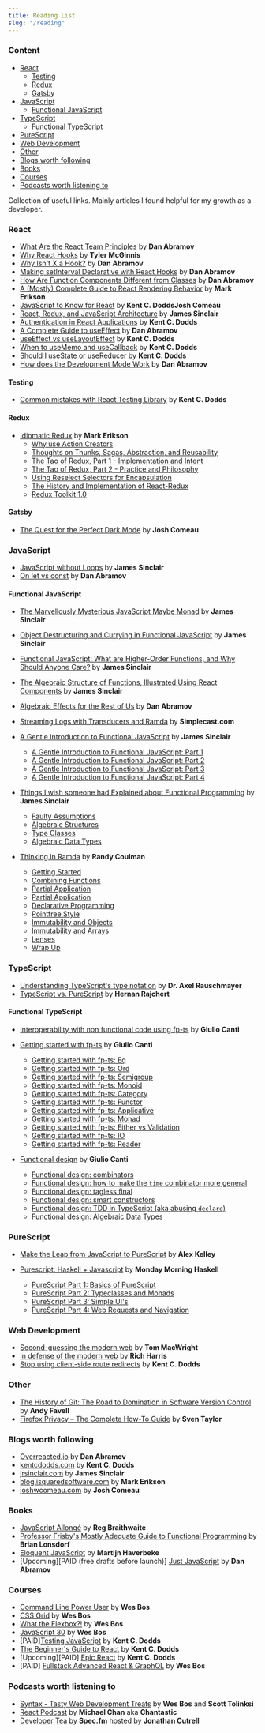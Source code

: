 ```yaml
---
title: Reading List
slug: "/reading"
---
```


### Content

- [React](#react)
  - [Testing](#react-testing)
  - [Redux](#react-redux)
  - [Gatsby](#react-gatsby)
- [JavaScript](#javascript)
  - [Functional JavaScript](#functional-javascript)
- [TypeScript](#typescript)
  - [Functional TypeScript](#functional-typescript)
- [PureScript](#purescript)
- [Web Development](#web-dev)
- [Other](#other)
- [Blogs worth following](#blogs)
- [Books](#books)
- [Courses](#courses)
- [Podcasts worth listening to](#podcasts)

Collection of useful links. Mainly articles I found helpful for my growth as a developer.

### <a name="react"></a>React

- [What Are the React Team Principles](https://overreacted.io/what-are-the-react-team-principles/) by **Dan Abramov**
- [Why React Hooks](https://tylermcginnis.com/why-react-hooks/) by **Tyler McGinnis**
- [Why Isn't X a Hook?](https://overreacted.io/why-isnt-x-a-hook/) by **Dan Abramov**
- [Making setInterval Declarative with React Hooks](https://overreacted.io/making-setinterval-declarative-with-react-hooks/) by **Dan Abramov**
- [How Are Function Components Different from Classes](https://overreacted.io/how-are-function-components-different-from-classes/) by **Dan Abramov**
- [A (Mostly) Complete Guide to React Rendering Behavior](https://blog.isquaredsoftware.com/2020/05/blogged-answers-a-mostly-complete-guide-to-react-rendering-behavior/) by **Mark Erikson**
- [JavaScript to Know for React](https://kentcdodds.com/blog/javascript-to-know-for-react) by **Kent C. DoddsJosh Comeau**
- [React, Redux, and JavaScript Architecture](https://jrsinclair.com/articles/2018/react-redux-javascript-architecture/) by **James Sinclair**
- [Authentication in React Applications](https://kentcdodds.com/blog/authentication-in-react-applications) by **Kent C. Dodds**
- [A Complete Guide to useEffect](https://overreacted.io/a-complete-guide-to-useeffect/) by **Dan Abramov**
- [useEffect vs useLayoutEffect](https://kentcdodds.com/blog/useeffect-vs-uselayouteffect) by **Kent C. Dodds**
- [When to useMemo and useCallback](https://kentcdodds.com/blog/usememo-and-usecallback) by **Kent C. Dodds**
- [Should I useState or useReducer](https://kentcdodds.com/blog/javascript-to-know-for-react) by **Kent C. Dodds**
- [How does the Development Mode Work](https://overreacted.io/how-does-the-development-mode-work/) by **Dan Abramov**

#### <a name="react-testing"></a>Testing

- [Common mistakes with React Testing Library](https://kentcdodds.com/blog/common-mistakes-with-react-testing-library) by **Kent C. Dodds**

#### <a name="react-redux"></a>Redux

- [Idiomatic Redux](https://blog.isquaredsoftware.com/series/idiomatic-redux/) by **Mark Erikson**
  - [Why use Action Creators](https://blog.isquaredsoftware.com/2016/10/idiomatic-redux-why-use-action-creators/)
  - [Thoughts on Thunks, Sagas, Abstraction, and Reusability](https://blog.isquaredsoftware.com/2017/01/idiomatic-redux-thoughts-on-thunks-sagas-abstraction-and-reusability/)
  - [The Tao of Redux, Part 1 - Implementation and Intent](https://blog.isquaredsoftware.com/2017/05/idiomatic-redux-tao-of-redux-part-1/)
  - [The Tao of Redux, Part 2 - Practice and Philosophy](https://blog.isquaredsoftware.com/2017/05/idiomatic-redux-tao-of-redux-part-2/)
  - [Using Reselect Selectors for Encapsulation](https://blog.isquaredsoftware.com/2017/12/idiomatic-redux-using-reselect-selectors/)
  - [The History and Implementation of React-Redux](https://blog.isquaredsoftware.com/2018/11/react-redux-history-implementation/)
  - [Redux Toolkit 1.0](https://blog.isquaredsoftware.com/2019/10/redux-starter-kit-1.0/)

#### <a name="react-gatsby"></a>Gatsby

- [The Quest for the Perfect Dark Mode](https://joshwcomeau.com/gatsby/dark-mode/) by **Josh Comeau**

### <a name="javascript"></a>JavaScript

- [JavaScript without Loops](https://jrsinclair.com/articles/2017/javascript-without-loops/) by **James Sinclair**
- [On let vs const](https://overreacted.io/on-let-vs-const/) by **Dan Abramov**

#### <a name="functional-javascript"></a>Functional JavaScript

- [The Marvellously Mysterious JavaScript Maybe Monad](https://jrsinclair.com/articles/2016/marvellously-mysterious-javascript-maybe-monad/) by **James Sinclair**
- [Object Destructuring and Currying in Functional JavaScript](https://jrsinclair.com/articles/2018/currying-destructured-function-parameters-javascript/) by **James Sinclair**
- [Functional JavaScript: What are Higher-Order Functions, and Why Should Anyone Care?](https://jrsinclair.com/articles/2019/what-is-a-higher-order-function-and-why-should-anyone-care/) by **James Sinclair**
- [The Algebraic Structure of Functions, Illustrated Using React Components](https://jrsinclair.com/articles/2020/algebraic-structure-of-functions-illustrated-with-react-components/) by **James Sinclair**
- [Algebraic Effects for the Rest of Us](https://overreacted.io/algebraic-effects-for-the-rest-of-us/) by **Dan Abramov**
- [Streaming Logs with Transducers and Ramda](https://simplectic.com/blog/2015/ramda-transducers-logs/) by **Simplecast.com**


- [A Gentle Introduction to Functional JavaScript](https://jrsinclair.com/articles/2016/gentle-introduction-to-functional-javascript-intro/) by **James Sinclair**
  - [A Gentle Introduction to Functional JavaScript: Part 1](https://jrsinclair.com/articles/2016/gentle-introduction-to-functional-javascript-intro/)
  - [A Gentle Introduction to Functional JavaScript: Part 2](https://jrsinclair.com/articles/2016/gentle-introduction-to-functional-javascript-arrays/)
  - [A Gentle Introduction to Functional JavaScript: Part 3](https://jrsinclair.com/articles/2016/gentle-introduction-to-functional-javascript-functions/)
  - [A Gentle Introduction to Functional JavaScript: Part 4](https://jrsinclair.com/articles/2016/gentle-introduction-to-functional-javascript-style/)


- [Things I wish someone had Explained about Functional Programming](https://jrsinclair.com/articles/2019/what-i-wish-someone-had-explained-about-functional-programming/) by **James Sinclair**
  - [Faulty Assumptions](https://jrsinclair.com/articles/2019/what-i-wish-someone-had-explained-about-functional-programming/)
  - [Algebraic Structures](https://jrsinclair.com/articles/2019/algebraic-structures-what-i-wish-someone-had-explained-about-functional-programming/)
  - [Type Classes](https://jrsinclair.com/articles/2019/type-classes-what-i-wish-someone-had-explained-about-functional-programming/)
  - [Algebraic Data Types](https://jrsinclair.com/articles/2019/algebraic-data-types-what-i-wish-someone-had-explained-about-functional-programming/)


- [Thinking in Ramda](https://randycoulman.com/blog/categories/thinking-in-ramda/) by **Randy Coulman**
  - [Getting Started](https://randycoulman.com/blog/2016/05/24/thinking-in-ramda-getting-started/)
  - [Combining Functions](https://randycoulman.com/blog/2016/05/31/thinking-in-ramda-combining-functions/)
  - [Partial Application](https://randycoulman.com/blog/2016/06/07/thinking-in-ramda-partial-application/)
  - [Partial Application](https://randycoulman.com/blog/2016/06/07/thinking-in-ramda-partial-application/)
  - [Declarative Programming](https://randycoulman.com/blog/2016/06/14/thinking-in-ramda-declarative-programming/)
  - [Pointfree Style](https://randycoulman.com/blog/2016/06/21/thinking-in-ramda-pointfree-style/)
  - [Immutability and Objects](https://randycoulman.com/blog/2016/06/28/thinking-in-ramda-immutability-and-objects/)
  - [Immutability and Arrays](https://randycoulman.com/blog/2016/07/05/thinking-in-ramda-immutability-and-arrays/)
  - [Lenses](https://randycoulman.com/blog/2016/07/12/thinking-in-ramda-lenses/)
  - [Wrap Up](https://randycoulman.com/blog/2016/07/19/thinking-in-ramda-wrap-up/)

### <a name="typescript"></a>TypeScript

- [Understanding TypeScript's type notation](https://2ality.com/2018/04/type-notation-typescript.html) by **Dr. Axel Rauschmayer**
- [TypeScript vs. PureScript](https://blog.logrocket.com/typescript-vs-purescript-not-all-compilers-are-created-equal-c16dadaa7d3e/) by **Hernan Rajchert**

#### <a name="functional-typescript"></a>Functional TypeScript

- [Interoperability with non functional code using fp-ts](https://dev.to/gcanti/interoperability-with-non-functional-code-using-fp-ts-432e) by **Giulio Canti**


- [Getting started with fp-ts](https://dev.to/gcanti/getting-started-with-fp-ts-setoid-39f3) by **Giulio Canti**
  - [Getting started with fp-ts: Eq](https://dev.to/gcanti/getting-started-with-fp-ts-setoid-39f3)
  - [Getting started with fp-ts: Ord](https://dev.to/gcanti/getting-started-with-fp-ts-ord-5f1e)
  - [Getting started with fp-ts: Semigroup](https://dev.to/gcanti/getting-started-with-fp-ts-semigroup-2mf7)
  - [Getting started with fp-ts: Monoid](https://dev.to/gcanti/getting-started-with-fp-ts-monoid-ja0)
  - [Getting started with fp-ts: Category](https://dev.to/gcanti/getting-started-with-fp-ts-category-4c9a)
  - [Getting started with fp-ts: Functor](https://dev.to/gcanti/getting-started-with-fp-ts-functor-36ek)
  - [Getting started with fp-ts: Applicative](https://dev.to/gcanti/getting-started-with-fp-ts-applicative-1kb3)
  - [Getting started with fp-ts: Monad](https://dev.to/gcanti/getting-started-with-fp-ts-monad-6k)
  - [Getting started with fp-ts: Either vs Validation](https://dev.to/gcanti/getting-started-with-fp-ts-either-vs-validation-5eja)
  - [Getting started with fp-ts: IO](https://dev.to/gcanti/getting-started-with-fp-ts-io-36p6)
  - [Getting started with fp-ts: Reader](https://dev.to/gcanti/getting-started-with-fp-ts-reader-1ie5)


- [Functional design](https://dev.to/gcanti/functional-design-combinators-14pn) by **Giulio Canti**
  - [Functional design: combinators](https://dev.to/gcanti/functional-design-combinators-14pn)
  - [Functional design: how to make the `time` combinator more general](https://dev.to/gcanti/functional-design-how-to-make-the-time-combinator-more-general-3fge)
  - [Functional design: tagless final](https://dev.to/gcanti/functional-design-tagless-final-332k)
  - [Functional design: smart constructors](https://dev.to/gcanti/functional-design-smart-constructors-14nb)
  - [Functional design: TDD in TypeScript (aka abusing `declare`) ](https://dev.to/gcanti/functional-design-tdd-in-typescript-aka-abusing-declare-59il)
  - [Functional design: Algebraic Data Types](https://dev.to/gcanti/functional-design-algebraic-data-types-36kf)

### <a name="purescript"></a>PureScript

- [Make the Leap from JavaScript to PureScript](https://medium.com/@kelleyalex/index-make-the-leap-from-javascript-to-purescript-a1566d657e9c) by **Alex Kelley**


- [Purescript: Haskell + Javascript](https://mmhaskell.com/purescript) by **Monday Morning Haskell**
  - [PureScript Part 1: Basics of PureScript](https://mmhaskell.com/purescript-1)
  - [PureScript Part 2: Typeclasses and Monads](https://mmhaskell.com/purescript-2)
  - [PureScript Part 3: Simple UI's](https://mmhaskell.com/purescript-3)
  - [PureScript Part 4: Web Requests and Navigation](https://mmhaskell.com/purescript-4)

### <a name="web-dev"></a>Web Development

- [Second-guessing the modern web](https://macwright.org/2020/05/10/spa-fatigue.html) by **Tom MacWright**
- [In defense of the modern web](https://dev.to/richharris/in-defense-of-the-modern-web-2nia) by **Rich Harris**
- [Stop using client-side route redirects](https://kentcdodds.com/blog/stop-using-client-side-route-redirects) by **Kent C. Dodds**

### <a name="other"></a>Other

- [The History of Git: The Road to Domination in Software Version Control](https://www.welcometothejungle.com/en/articles/btc-history-git) by **Andy Favell**
- [Firefox Privacy – The Complete How-To Guide](https://restoreprivacy.com/firefox-privacy/) by **Sven Taylor**

### <a name="blogs"></a>Blogs worth following

- [Overreacted.io](https://overreacted.io) by **Dan Abramov**
- [kentcdodds.com](https://kentcdodds.com/) by **Kent C. Dodds**
- [jrsinclair.com](https://jrsinclair.com/) by **James Sinclair**
- [blog.isquaredsoftware.com](https://blog.isquaredsoftware.com/) by **Mark Erikson**
- [joshwcomeau.com](https://joshwcomeau.com/) by **Josh Comeau**

### <a name="books"></a>Books

- [JavaScript Allongé](https://leanpub.com/javascriptallongesix/read) by **Reg Braithwaite**
- [Professor Frisby's Mostly Adequate Guide to Functional Programming](https://github.com/MostlyAdequate/mostly-adequate-guide) by **Brian Lonsdorf**
- [Eloquent JavaScript](https://eloquentjavascript.net/) by **Martijn Haverbeke**
- \[Upcoming\]\[PAID (free drafts before launch)\] [Just JavaScript](https://justjavascript.com/) by **Dan Abramov**

### <a name="courses"></a>Courses

- [Command Line Power User](https://commandlinepoweruser.com/) by **Wes Bos**
- [CSS Grid](https://cssgrid.io/) by **Wes Bos**
- [What the Flexbox?!](https://flexbox.io/) by **Wes Bos**
- [JavaScript 30](https://javascript30.com/) by **Wes Bos**
- \[PAID\][Testing JavaScript](https://testingjavascript.com/) by **Kent C. Dodds**
- [The Beginner's Guide to React](https://egghead.io/courses/the-beginner-s-guide-to-react) by **Kent C. Dodds**
- \[Upcoming\]\[PAID\] [Epic React](https://epicreact.dev/) by **Kent C. Dodds**
- \[PAID\] [Fullstack Advanced React & GraphQL](https://advancedreact.com/) by **Wes Bos**

### <a name="podcasts"></a>Podcasts worth listening to

- [Syntax - Tasty Web Development Treats](https://syntax.fm/) by **Wes Bos** and **Scott Tolinksi**
- [React Podcast](https://reactpodcast.simplecast.com/) by **Michael Chan** aka **Chantastic**
- [Developer Tea](https://spec.fm/podcasts/developer-tea) by **Spec.fm** hosted by **Jonathan Cutrell**
